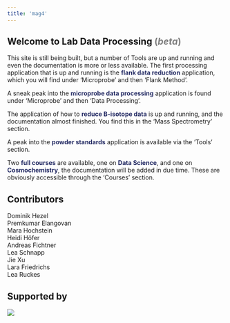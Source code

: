 ```yaml
---
title: 'mag4' 
---
```


## Welcome to Lab Data Processing <span style="color:grey">(*beta*)</span> 
<!-- The World of Data & Science -->
This site is still being built, but a number of Tools are up and running and even the documentation is more or less available. The first processing application that is up and running is the <span style="color:#242B64;">**flank data reduction**</span> application, which you will find under 'Microprobe' and then 'Flank Method'.

A sneak peak into the <span style="color:#242B64;">**microprobe data processing**</span> application is found under 'Microprobe' and then 'Data Processing'.

The application of how to <span style="color:#242B64;">**reduce B-isotope data**</span> is up and running, and the documentation almost finished. You find this in the 'Mass Spectrometry' section.

A peak into the <span style="color:#242B64;">**powder standards**</span> application is available via the 'Tools' section.

Two <span style="color:#242B64;">**full courses**</span> are available, one on <span style="color:#242B64;">**Data Science**</span>, and one on <span style="color:#242B64;">**Cosmochemistry**</span>, the documentation will be added in due time. These are obviously accessible through the 'Courses' section.

## Contributors
Dominik Hezel  
Premkumar Elangovan  
Mara Hochstein  
Heidi Höfer  
Andreas Fichtner  
Lea Schnapp  
Jie Xu  
Lara Friedrichs  
Lea Ruckes
<!--
Cecily Ogunjobi – maps
-->

## Supported by

![](images/supported-by.png)